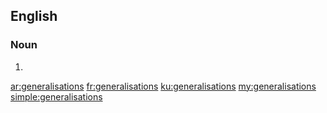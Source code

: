 ==English==

===Noun===
{{head|en|noun plural form}}

# {{plural of|generalisation|lang=en}}

[[ar:generalisations]]
[[fr:generalisations]]
[[ku:generalisations]]
[[my:generalisations]]
[[simple:generalisations]]